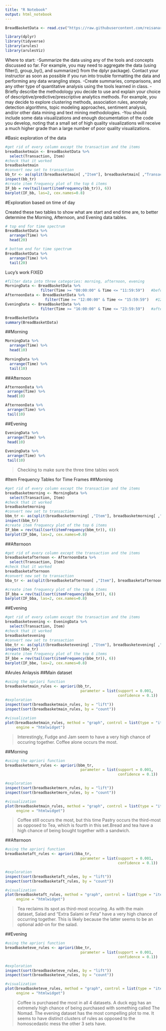 ```yaml
---
title: "R Notebook"
output: html_notebook
---
```


```r
BreadBasketData <- read.csv("https://raw.githubusercontent.com/reisanar/datasets/master/BreadBasket.csv")
```


```r
library(dplyr)
library(tidyverse)
library(arules)
library(arulesViz)
```

Where to start:
-Summarize the data using any of the tools and concepts discussed so far. For example, you may need to aggregate the data (using filter(), group_by(), and summarize() from the dplyr package). Contact your instructor as soon as possible if you run into trouble formatting the data and performing any data wrangling steps.
-Create summaries, comparisons, and any other type of quantitative analysis using the tools learned in class.
-Briefly describe the methodology you decide to use and explain your choice of descriptive/predictive/prescriptive analytics methods. For example, you may decide to explore clustering methods, association rules, anomaly detection algorithms, topic modeling approaches, sentiment analysis, and/or other data mining and text mining methodologies.
-You should include some data visualizations and enough documentation of the code you develop, noting that a small set of high quality visualizations will receive a much higher grade than a large number of poor quality visualizations.

#Basic exploration of the data

```r
#get rid of every column except the transaction and the items
breadbasketmain <- BreadBasketData %>%
  select(Transaction, Item)
#check that it worked
breadbasketmain
#convert new set to transaction
bb_tr <- as(split(breadbasketmain[ ,"Item"], breadbasketmain[ ,"Transaction"]), "transactions")
inspect(bb_tr)
#create item frequency plot of the top 6 items
IF_bb = rev(tail(sort(itemFrequency(bb_tr)), 6))
barplot(IF_bb, las=2, cex.names=0.8)
```

#Exploration based on time of day

Created these two tables to show what are start and end time are, to better determine the Morning, Afternoon, and Evening data tables.
```r
# top end for time spectrum
BreadBasketData %>%
  arrange(Time) %>%
  head(20)
```

```r
# bottom end for time spectrum
BreadBasketData %>%
  arrange(Time) %>%
  tail(20)
```

   Lucy's work FIXED
```r
#filter data into three categories: morning, afternoon, evening
MorningData <- BreadBasketData %>% 
                filter(Time >= "00:00:00" & Time <= "11:59:59")   #before 12pm
AfternoonData <- BreadBasketData %>% 
                  filter(Time >= "12:00:00" & Time <= "15:59:59")   #12 to 4pm
EveningData <- BreadBasketData %>% 
                filter(Time >= "16:00:00" & Time <= "23:59:59")   #after 4pm
```

```r
BreadBasketData
summary(BreadBasketData)
```

##Morning
```r
MorningData %>%
  arrange(Time) %>%
  head(10)
  
MorningData %>%
  arrange(Time) %>%
  tail(10)
```

##Afternoon
```r
AfternoonData %>%
 arrange(Time) %>%
 head(10)

AfternoonData %>%
 arrange(Time) %>%
 tail(10)
```

 
##Evening
```r
EveningData %>%
 arrange(Time) %>%
 head(10)
 
EveningData %>%
 arrange(Time) %>%
 tail(10)
```
>Checking to make sure the three time tables work

#Item Frequency Tables for Time Frames
##Morning
```r
#get rid of every column except the transaction and the items
breadbasketmorning <- MorningData %>%
  select(Transaction, Item)
#check that it worked
breadbasketmorning
#convert new set to transaction
bbm_tr <- as(split(breadbasketmorning[ ,"Item"], breadbasketmorning[ ,"Transaction"]), "transactions")
inspect(bbm_tr)
#create item frequency plot of the top 6 items
IF_bbm = rev(tail(sort(itemFrequency(bbm_tr)), 6))
barplot(IF_bbm, las=2, cex.names=0.8)
```

##Afternoon
```r
#get rid of every column except the transaction and the items
breadbasketafternoon <- AfternoonData %>%
  select(Transaction, Item)
#check that it worked
breadbasketafternoon
#convert new set to transaction
bba_tr <- as(split(breadbasketafternoon[ ,"Item"], breadbasketafternoon[ ,"Transaction"]), "transactions")

#create item frequency plot of the top 6 items
IF_bba = rev(tail(sort(itemFrequency(bba_tr)), 6))
barplot(IF_bba, las=2, cex.names=0.8)
```

##Evening
```r
#get rid of every column except the transaction and the items
breadbasketevening <- EveningData %>%
  select(Transaction, Item)
#check that it worked
breadbasketevening
#convert new set to transaction
bbe_tr <- as(split(breadbasketevening[ ,"Item"], breadbasketevening[ ,"Transaction"]), "transactions")
inspect(bbe_tr)
#create item frequency plot of the top 6 items
IF_bbe = rev(tail(sort(itemFrequency(bbe_tr)), 6))
barplot(IF_bbe, las=2, cex.names=0.8)
```

#Arules Anlaysis
##Main dataset
```r
#using the apriori function
breadbasketmain_rules <- apriori(bb_tr,
                                  parameter = list(support = 0.001,
                                                   confidence = 0.1))
#exploration
inspect(sort(breadbasketmain_rules, by = "lift"))
inspect(sort(breadbasketmain_rules, by = "count"))

#visualization
plot(breadbasketmain_rules, method = "graph", control = list(type = "items"),
     engine = "htmlwidget")
```
>Interestingly, Fudge and Jam seem to have a very high chance of occuring together. Coffee alone occurs the most.

##Morning
```r
#using the apriori function
breadbasketmorn_rules <- apriori(bbm_tr,
                                  parameter = list(support = 0.001,
                                                   confidence = 0.1))

#exploration
inspect(sort(breadbasketmorn_rules, by = "lift"))
inspect(sort(breadbasketmorn_rules, by = "count"))

#visualization
plot(breadbasketmain_rules, method = "graph", control = list(type = "items"),
     engine = "htmlwidget")
```
>Coffee still occurs the most, but this time Pastry occurs the third-most as opposed to Tea, which is fourth in this set.Bread and tea have a high chance of being bought together with a sandwich. 

##Afternoon
```r
#using the apriori function
breadbasketaft_rules <- apriori(bba_tr,
                                  parameter = list(support = 0.001,
                                                   confidence = 0.1))

#exploration
inspect(sort(breadbasketaft_rules, by = "lift"))
inspect(sort(breadbasketaft_rules, by = "count"))

#visualization
plot(breadbasketaft_rules, method = "graph", control = list(type = "items"),
     engine = "htmlwidget")
```

>Tea reclaims its spot as third-most occuring. As with the main dataset, Salad and "Extra Salami or Feta" have a very high chance of occurring together. This is likely because the latter seems to be an optional add-on for the salad.

##Evening
```r
#using the apriori function
breadbasketeve_rules <- apriori(bbe_tr,
                                  parameter = list(support = 0.001,
                                                   confidence = 0.1))

#exploration
inspect(sort(breadbasketeve_rules, by = "lift"))
inspect(sort(breadbasketeve_rules, by = "count"))

#visualization
plot(breadbasketeve_rules, method = "graph", control = list(type = "items"),
     engine = "htmlwidget")
```
>Coffee is purchased the most in all 4 datasets. A duck egg has an extremely high chance of being purchased with something called The Nomad. The evening dataset has the most compelling plot to me. It seems to have distinct clusters of rules as opposed to the homoscedastic mess the other 3 sets have.
